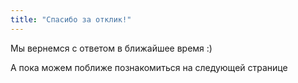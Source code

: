 ```yaml
---
title: "Спасибо за отклик!"
---
```


Мы вернемся с ответом в ближайшее время :)

<Card title="Добро пожаловать" icon="sparkles" href="https://elytopia.kidsgames.pro/Welcome/Introduction_ru">
  А пока можем поближе познакомиться на следующей странице
</Card>